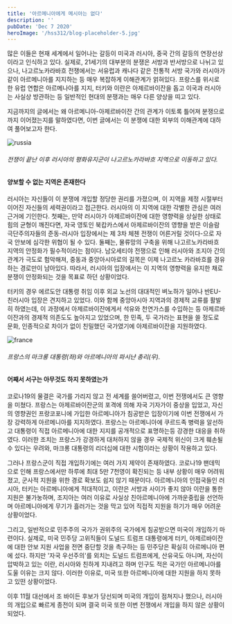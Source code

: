 ```yaml
---
title: '아르메니아에게 메시아는 없다'
description: ''
pubDate: 'Dec 7 2020'
heroImage: '/hss312/blog-placeholder-5.jpg'
---
```


많은 이들은 현재 세계에서 일어나는 갈등이 미국과 러시아, 중국 간의 갈등의 연장선상이라고 인식하고 있다.
실제로, 21세기의 대부분의 분쟁은 서방과 반서방으로 나뉘고 있으나, 나고르노카라바흐 전쟁에서는 서유럽과 캐나다 같은 전통적 서방 국가와 러시아가 같이 아르메니아를 지지하는 등 매우 복잡하게 이해관계가 얽혀있다.
프랑스를 위시로 한 유럽 연합은 아르메나아를 지지, 터키와 이란은 아제르바이잔을 돕고 이국과 러시아는 사실상 방관하는 등 일반적인 현대의 분쟁과는 매우 다른 양상을 띠고 있다.

지금까지의 글에서는 왜 아르메니아-아제르바이잔 간의 관계가 이토록 틀어져 분쟁으로까지 이어졌는지를 말하였다면, 이번 글에서는 이 분쟁에 대한 외부의 이해관계에 대하여 풀어보고자 한다.


![russia](/hss312/picture/3.russia.webp)
<h6> 전쟁이 끝난 이후 러시아의 평화유지군이 나고르노카라바흐 지역으로 이동하고 있다. </h6>

<h4>양보할 수 없는 지역은 존재한다</h4>

러시아는 자신들이 이 분쟁에 개입할 정당한 권리를 가졌으며, 이 지역을 제정 시절부터 이어진 자신들의 세력권이라고 접근한다.
러시아의 이 지역에 대한 각별한 관심은 여러 근거에 기인한다.
첫째는, 만약 러시아가 아제르바이잔에 대한 영향력을 상실한 상태로 힘의 균형이 깨진다면, 자국 영토인 북캅카스에서 아제르바이잔의 영향을 받은
이슬람 극단주의자들의 준동-러시아 입장에서는 제 3차 체첸 전쟁이 어른거릴 것이다-으로 자국 안보에 심각한 위협이 될 수 있다.
둘째는, 물류망의 구축을 위해 나고르노카라바흐 지역의 안정화가 필수적이라는 점이다.
남오세티야 전쟁으로 인해 러시아와 조지아 간의 관계가 극도로 험악해져, 중동과 중앙아시아로의 길목은 이제 나고르노 카라바흐를 경유하는 경로만이 남아있다.
따라서, 러시아의 입장에서는 이 지역의 영향력을 유지한 채로 분쟁이 안정화되는 것을 목표로 하던 상황이었다.

터키의 경우 에르도안 대통령 취임 이후 외교 노선의 대대적인 벼노하가 일어나 반EU-친러시아 입장은 견지하고 있었다.
이와 함께 중앙아시아 지역과의 경제적 교류를 활발히 하였는데, 이 과정에서 아제르바이잔에게서 석유와 천연가스를 수입하는 등 아제르바이잔과의 경제적 의존도도 높아지고 있었으며,
한 민족, 두 국가라는 표현을 쓸 정도로 문화, 인종적으로 차이가 없이 친밀했던 국가였기에 아제르바이잔을 지원하였다.


![france](/hss312/picture/3.france.jpg)
<h6> 프랑스의 마크롱 대통령(좌)와 아르메니아의 파시냔 총리(우). </h6>


<h4>어째서 서구는 아무것도 하지 못하였는가</h4>

코로나19의 물결은 국가를 가리지 않고 전 세계를 쓸어버렸고, 이번 전쟁에서도 큰 영향을 미쳤다.
프랑스는 아제르바이잔군의 포격에 의해 자국 기자가이 중상을 입었고, 자신의 영향권인 프랑코포니에 가입한 아르메니아가 침공받은 입장이기에 이번 전쟁에서 가장 강력하게 아르메니아를 지지하였다. 
프랑스는 아르메니아에 쿠르드족 병력을 알선하고 대통령이 직접 아르메니아에 대한 지지를 공개적으로 표명하는등 강경한 대응을 취하였다.
이러한 조치는 프랑스가 강경하게 대처하지 않을 경우 국제적 위신이 크게 훼손될 수 있다는 우려와, 마크롱 대통령의 리더십에 대한 시험이라는 상황이 작용하고 있다.

그러나 프랑스군이 직접 개입하기에는 여러 가지 제약이 존재하였다.
코로나19 팬데믹으로 인해 프랑스에서만 하루에 최대 5만 7천영이 확진되는 등 내부 상황이 매우 어려워졌고, 군사적 지원을 위한 경로 확보도 쉽지 않기 때문이다.
아르메니아의 인접국들인 러시아, 터키는 아르메니아에게 적대적이고, 이란은 서방과 사이가 좋지 않아 이란을 통한 지원은 불가눙하며, 조지아는 여러 이유로 사실상 친아르메니아에 가까운중립을 선언하며 아르메니아에게 무기가 흘러가는 것을 막고 있어 직접적 지원을 하기가 매우 어려운 상황이었다.

그리고, 일반적으로 민주주의 국가가 권위주의 국가에게 침공받으면 미국이 개입하기 마련이다.
실제로, 미국 민주당 고위직들이 도널드 트럼프 대통령에게 터키, 아제르바이잔에 대한 안보 지원 사업을 전면 중단할 것을 촉구하는 등 민주당은 확실히 아르메니아 편에 섰다.
하지만 '자국 우선주의'를 외치는 도널드 트럼프에게, 산유국도 아니며, 자신이 압박하고 있는 이란, 러시아와 친하게 지내려고 하며 인구도 적은 국가인 아르메니아를 도울 이유는 크지 않다.
이러한 이유로, 미국 또한 아르메니아에 대한 지원을 하지 못하고 있떤 상황이었다.

이후 11월 대선에서 조 바이든 후보가 당선되며 미국의 개입이 점쳐지나 했으나, 러시아의 개입으로 빠르게 종전이 되며 결국 미국 또한 이번 전쟁에서 개입을 하지 않은 상황이 되었다.